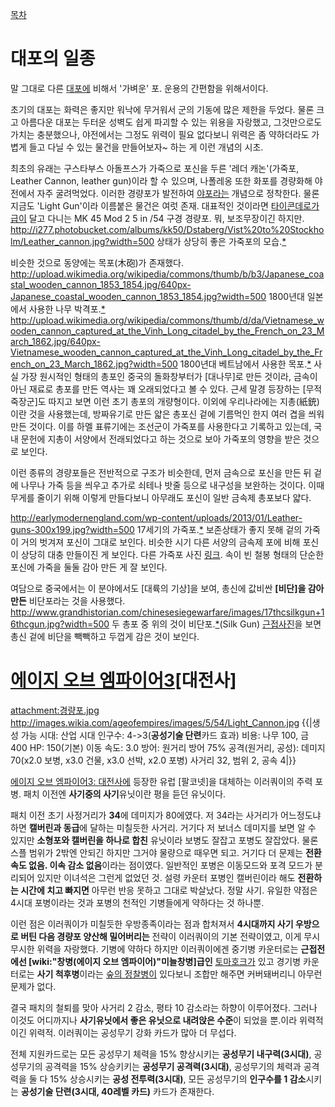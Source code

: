 [[목차]]
= 대포의 일종 =
말 그대로 다른 [[대포]]에 비해서 '가벼운' 포. 운용의 간편함을 위해서이다.

초기의 대포는 화력은 좋지만 워낙에 무거워서 군의 기동에 많은 제한을 두었다. 
물론 크고 아름다운 대포는 두터운 성벽도 쉽게 파괴할 수 있는 위용을 자랑했고, 그것만으로도 가치는 충분했으나, 야전에서는 그정도 위력이 필요 없다보니 위력은 좀 약하더라도 가볍게 들고 다닐 수 있는 물건을 만들어보자~ 하는 게 이런 개념의 시초.

최초의 유래는 구스타부스 아돌프스가 가죽으로 포신을 두른 '레더 캐논'(가죽포, Leather Cannon, leather gun)이라 할 수 있으며, 나폴레옹 또한 화포를 경량화해 야전에서 자주 굴려먹었다. 이러한 경량포가 발전하여 [[야포]]라는 개념으로 정착한다. 물론 지금도 'Light Gun'이라 이름붙은 물건은 여럿 존재. 대표적인 것이라면 [[타이콘데로가급]]이 달고 다니는 MK 45 Mod 2 5 in /54 구경 경량포. 뭐, 보조무장이긴 하지만.
http://i277.photobucket.com/albums/kk50/Dstaberg/Vist%20to%20Stockholm/Leather_cannon.jpg?width=500
상태가 상당히 좋은 가죽포의 모습.[http://www.myarmoury.com/talk/viewtopic.php?p=133397 *]

비슷한 것으로 동양에는 목포(木砲)가 존재했다.
http://upload.wikimedia.org/wikipedia/commons/thumb/b/b3/Japanese_coastal_wooden_cannon_1853_1854.jpg/640px-Japanese_coastal_wooden_cannon_1853_1854.jpg?width=500
1800년대 일본에서 사용한 나무 박격포.[http://en.wikipedia.org/wiki/Wooden_cannon *]
http://upload.wikimedia.org/wikipedia/commons/thumb/d/da/Vietnamese_wooden_cannon_captured_at_the_Vinh_Long_citadel_by_the_French_on_23_March_1862.jpg/640px-Vietnamese_wooden_cannon_captured_at_the_Vinh_Long_citadel_by_the_French_on_23_March_1862.jpg?width=500
1800년대 베트남에서 사용한 목포.[http://en.wikipedia.org/wiki/Wooden_cannon *] 사실 가장 원시적인 형태의 총포인 중국의 돌화창부터가 [대나무]로 만든 것이라, 금속이 아닌 재료로 총포를 만든 역사는 꽤 오래되었다고 볼 수 있다. 근세 말경 등장하는 [무적죽장군]도 따지고 보면 이런 초기 총포의 개량형이다.
이외에 우리나라에는 지총(紙銃)이란 것을 사용했는데, 방짜유기로 만든 얇은 총포신 겉에 기름먹인 한지 여러 겹을 씌워 만든 것이다. 이를 하멜 표류기에는 조선군이 가죽포를 사용한다고 기록하고 있는데, 국내 문헌에 지총이 서양에서 전래되었다고 하는 것으로 보아 가죽포의 영향을 받은 것으로 보인다.

이런 종류의 경량포들은 전반적으로 구조가 비슷한데, 먼저 금속으로 포신을 만든 뒤 겉에 나무나 가죽 등을 씌우고 추가로 쇠테나 밧줄 등으로 내구성을 보완하는 것이다. 이때 무게를 줄이기 위해 이렇게 만들다보니 아무래도 포신이 일반 금속제 총포보다 얇다.

http://earlymodernengland.com/wp-content/uploads/2013/01/Leather-guns-300x199.jpg?width=500
17세기의 가죽포.[http://earlymodernengland.com/2013/01/leather-guns-and-other-light-artillery-in-mid-17th-century-scotland/ *] 보존상태가 좋지 못해 겉의 가죽이 거의 벗겨져 포신이 그대로 보인다. 비슷한 시기 다른 서양의 금속제 포에 비해 포신이 상당히 대충 만들이진 게 보인다.
다른 가죽포 사진 [http://www.vikingsword.com/vb/showthread.php?p=89624 링크]. 속이 빈 철봉 형태의 단순한 포신에 가죽을 둘둘 감아 만든 게 잘 보인다.

여담으로 중국에서는 이 분야에서도 [대륙의 기상]을 보여, 총신에 값비싼 '''[비단]을 감아 만든''' 비단포라는 것을 사용했다.
http://www.grandhistorian.com/chinesesiegewarfare/images/17thcsilkgun+16thcgun.jpg?width=500
두 총포 중 위의 것이 비단포.[http://www.grandhistorian.com/chinesesiegewarfare/siegeweapons-earlyguns.html *](Silk Gun) [http://note100.egloos.com/5722818 근접사진]을 보면 총신 겉에 비단을 빽빽하고 두껍게 감은 것이 보인다.

= [[에이지 오브 엠파이어3]][대전사] =
attachment:경량포.jpg
http://images.wikia.com/ageofempires/images/5/54/Light_Cannon.jpg
{{|생성 가능 시대: 산업 시대
인구수: 4->3('''공성기술 단련'''카드 효과)
비용: 나무 100, 금 400
HP: 150(기본)
이동 속도: 3.0
방어: 원거리 방어 75%
공격(원거리, 공성): 데미지 70(x2.0 보병, x3.0 건물, x3.0 선박, x2.0 포병) 사거리 32, 범위 2, 공속 4|}}

[[에이지 오브 엠파이어3: 대전사]]에 등장한 유럽 [팔코넷]을 대체하는 이러쿼이의 주력 포병. 패치 이전엔 '''사기중의 사기'''유닛이란 평을 듣던 유닛이다.

패치 이전 초기 사정거리가 '''34'''에 데미지가 80에였다. 저 34라는 사거리가 어느정도냐 하면 '''캘버린과 동급'''에 달하는 미칠듯한 사거리. 거기다 저 보너스 데미지를 보면 알 수 있지만 '''소형포와 캘버린을 하나로 합친''' 유닛이라 보병도 잘잡고 포병도 잘잡았다. 물론 스플 범위가 2밖엔 안되긴 하지만 그거야 물량으로 때우면 되고. 거기다 더 문제는 '''전환속도 없음. 이속 감소 없음'''이라는 점이였다. 일반적인 포병은 이동모드와 포격 모드가 분리되어 있지만 이녀석은 그런게 없었던 것. 설령 카운터 포병인 캘버린이라 해도 '''전환하는 시간에 치고 빠지면''' 아무런 반응 못하고 그대로 박살났다. 정말 사기. 유일한 약점은 4시대 포병이라는 것과 포병의 천적인 기병들에게 약하다는 것 하나뿐.

이런 점은 이러쿼이가 미칠듯한 우방종족이라는 점과 합처져서 '''4시대까지 사기 우방으로 버틴 다음 경량포 양산해 밀어버리는''' 전략이 이러쿼이의 기본 전략이였고, 이게 무시무시한 위력을 자랑했다. 기병에 약하다 하지만 이러쿼이에겐 중기병 카운터로는 '''근접전에선 [wiki:"창병(에이지 오브 엠파이어)"미늘창병]급인''' [[토마호크]]가 있고 경기병 카운터로는 '''사기 척후병'''이라는 [[숲의 정찰병]]이 있다보니 조합만 해주면 커버돼버리니 아무런 문제가 없다. 

결국 패치의 철퇴를 맞아 사거리 2 감소, 평타 10 감소라는 하향이 이루어졌다. 그러나 이것도 어디까지나 '''사기유닛에서 좋은 유닛으로 내려앉은 수준'''이 되었을 뿐.이라 위력적이긴 위력적. 이러쿼이는 공성무기 강화 카드가 많아 더 무섭다.

전체 지원카드로는 모든 공성무기 체력을 15% 향상시키는 '''공성무기 내구력(3시대)''', 공성무기의 공격력을 15% 상승키키는 '''공성무기 공격력(3시대)''', 공성무기의 체력과 공격력을 둘 다 15% 상승시키는 '''공성 전투력(3시대)''', 모든 공성무기의 '''인구수를 1 감소'''시키는 '''공성기술 단련(3시대, 40레벨 카드)''' 카드가 존재한다.


